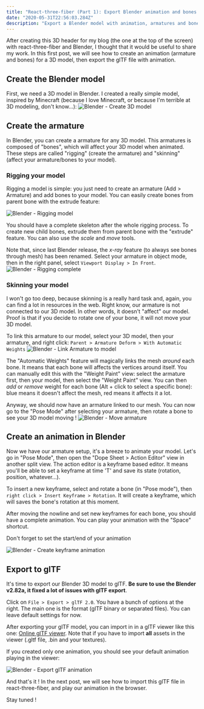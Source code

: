 ```yaml
---
title: "React-three-fiber (Part 1): Export Blender animation and bones to glTF file"
date: "2020-05-31T22:56:03.284Z"
description: "Export a Blender model with animation, armatures and bones to a glTF file to use in react-three-fiber"
---
```



After creating this 3D header for my blog (the one at the top of the screen) with react-three-fiber and Blender, I thought that
it would be useful to share my work.
In this first post, we will see how to create an animation (armature and bones) for a 3D model, then export the glTF file with animation.

## Create the Blender model

First, we need a 3D model in Blender. I created a really simple model, inspired by Minecraft (because I love Minecraft, or because I'm terrible at 3D modeling, don't know...):
![Blender - Create 3D model](./Screenshot-001.jpg)


## Create the armature

In Blender, you can create a armature for any 3D model. This armatures is composed of "bones", which will affect your 3D model when animated.
These steps are called "rigging" (create the armature) and "skinning" (affect your armature/bones to your model).

### Rigging your model

Rigging a model is simple: you just need to create an armature (Add > Armature) and add bones to your model. You can easily create bones from parent bone with the extrude feature:

![Blender - Rigging model](./screen-002.gif)

You should have a complete skeleton after the whole rigging process. To create new child bones, extrude them from parent bone with the "extrude" feature.
You can also use the *scale* and *move* tools.

Note that, since last Blender release, the *x-ray* feature (to always see bones through mesh) has been renamed. 
Select your armature in object mode, then in the right panel, select `Viewport Display > In Front`.
![Blender - Rigging complete](./screen-003.gif)

### Skinning your model

I won't go too deep, because skinning is a really hard task and, again, you can find a lot in resources in the web.
Right know, our armature is not connected to our 3D model. In other words, it doesn't "affect" our model.
Proof is that if you decide to rotate one of your bone, it will not move your 3D model.


To link this armature to our model, select your 3D model, then your armature, and right click: `Parent > Armature Deform > With Automatic Weights`
![Blender - Link Armature to model](./screen-004.gif)

The "Automatic Weights" feature will magically links the mesh *around* each bone. It means that each bone will affects the vertices around itself.
You can manually edit this with the "Weight Paint" view: select the armature first, then your model, then select the "Weight Paint" view.
You can then *add* or *remove* weight for each bone (Alt + click to select a specific bone): blue means it doesn't affect the mesh, red means it affects it a lot.

Anyway, we should now have an armature linked to our mesh. You can now go to the "Pose Mode" after selecting your armature,
 then rotate a bone to see your 3D model moving !
![Blender - Move armature](./screen-005.gif)

## Create an animation in Blender

Now we have our armature setup, it's a breeze to animate your model. Let's go in "Pose Mode", then open the "Dope Sheet > Action Editor" view in another split view.
The action editor is a keyframe based editor. It means you'll be able to set a keyframe at time 'T' and save its state (rotation, position, whatever...).

To insert a new keyframe, select and rotate a bone (in "Pose mode"), then `right click > Insert Keyframe > Rotation`. 
It will create a keyframe, which will saves the bone's rotation at this moment.

After moving the nowline and set new keyframes for each bone, you should have a complete animation. You can play your animation with the "Space" shortcut.

Don't forget to set the start/end of your animation

![Blender - Create keyframe animation](./screen-006.gif)


## Export to glTF

It's time to export our Blender 3D model to glTF.
**Be sure to use the Blender v2.82a, it fixed a lot of issues with glTF export**.

Click on `File > Export > glTF 2.0`.
You have a bunch of options at the right. The main one is the format (glTF binary or separated files). You can leave default settings for now.

After exporting your glTF model, you can import in in a glTF viewer like this one: [Online glTF viewer](https://gltf-viewer.donmccurdy.com/).
Note that if you have to import **all** assets in the viewer (.gltf file, .bin and your textures).

If you created only one animation, you should see your default animation playing in the viewer:

![Blender - Export glTF animation](./screen-007.gif)

And that's it !
In the next post, we will see how to import this glTF file in react-three-fiber, and play our animation in the browser.

Stay tuned !